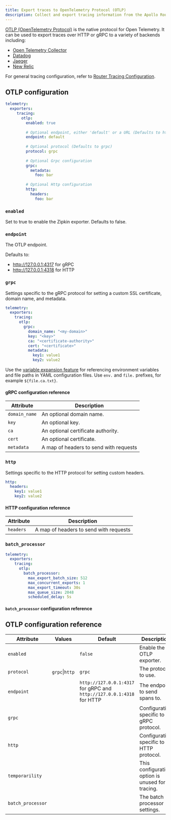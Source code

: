 ```yaml
---
title: Export traces to OpenTelemetry Protocol (OTLP)
description: Collect and export tracing information from the Apollo Router
---
```


[OTLP (OpenTelemetry Protocol)](https://github.com/open-telemetry/opentelemetry-proto/blob/main/docs/specification.md) is the native protocol for Open Telemetry. It can be used to export traces over HTTP or gRPC to a variety of backends including:

* [Open Telemetry Collector](https://opentelemetry.io/docs/collector/)
* [Datadog](./datadog)
* [Jaeger](./jaeger)
* [New Relic](./newrelic)

For general tracing configuration, refer to [Router Tracing Configuration](./overview).

## OTLP configuration

```yaml title="router.yaml"
telemetry:
  exporters:
     tracing:
       otlp:
         enabled: true
         
         # Optional endpoint, either 'default' or a URL (Defaults to http://127.0.0.1:4317 for gRPC and http://127.0.0.1:4318 for HTTP)
         endpoint: default
   
         # Optional protocol (Defaults to grpc)
         protocol: grpc
   
         # Optional Grpc configuration
         grpc:
           metadata:
             foo: bar
   
         # Optional Http configuration
         http:
           headers:
             foo: bar
```

### `enabled`
Set to true to enable the Zipkin exporter. Defaults to false.

### `endpoint`
The OTLP endpoint. 

Defaults to:
* http://127.0.0.1:4317 for gRPC 
* http://127.0.0.1:4318 for HTTP

### `grpc`
Settings specific to the gRPC protocol for setting a custom SSL certificate, domain name, and metadata.

```yaml
telemetry:
  exporters:
    tracing:
      otlp:
        grpc:
          domain_name: "<my-domain>"
          key: "<key>"
          ca: "<certificate-authority>"
          cert: "<certificate>"
          metadata:
            key1: value1
            key2: value2    
```

<Tip>

Use the [variable expansion feature](../../overview#variable-expansion) for referencing environment variables and file paths in YAML configuration files. Use `env.` and `file.` prefixes, for example `${file.ca.txt}`.

</Tip>

#### gRPC configuration reference

| Attribute     | Description                            |
|---------------|----------------------------------------|
| `domain_name` | An optional domain name.               |
| `key`         | An optional key.                       |
| `ca`          | An optional certificate authority.     |
| `cert`        | An optional certificate.               |
| `metadata`    | A map of headers to send with requests |


### `http`
Settings specific to the HTTP protocol for setting custom headers.

```yaml
http:
  headers:
    key1: value1
    key2: value2    
```

#### HTTP configuration reference

| Attribute | Description                            |
|-----------|----------------------------------------|
| `headers` | A map of headers to send with requests |

### `batch_processor`
```yaml
telemetry:
  exporters:
    tracing:
      otlp: 
        batch_processor: 
          max_export_batch_size: 512
          max_concurrent_exports: 1
          max_export_timeout: 30s 
          max_queue_size: 2048
          scheduled_delay: 5s
```

#### `batch_processor` configuration reference

## OTLP configuration reference

| Attribute         | Values         | Default                                                               | Description                                      |
|-------------------|----------------|-----------------------------------------------------------------------|--------------------------------------------------|
| `enabled`         |                | `false`                                                               | Enable the OTLP exporter.                        |
| `protocol`        | `grpc`\|`http` | `grpc`                                                                | The protocol to use.                             |
| `endpoint`        |                | `http://127.0.0.1:4317` for gRPC and `http://127.0.0.1:4318` for HTTP | The endpoint to send spans to.                   |
| `grpc`            |                |                                                                       | Configuration specific to gRPC protocol.         |
| `http`            |                |                                                                       | Configuration specific to HTTP protocol.         |
| `temporarility`   |                |                                                                       | This configuration option is unused for tracing. |
| `batch_processor` |                |                                                                       | The batch processor settings.                    |
